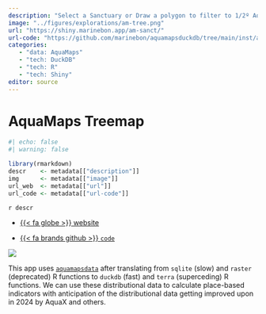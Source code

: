 ```yaml
---
description: "Select a Sanctuary or Draw a polygon to filter to 1/2º AquaMaps species and view as Table or treemap Plot for interactive taxonomic composition."
image: "../figures/explorations/am-tree.png"
url: "https://shiny.marinebon.app/am-sanct/"
url-code: "https://github.com/marinebon/aquamapsduckdb/tree/main/inst/app"
categories: 
   - "data: AquaMaps"
   - "tech: DuckDB"
   - "tech: R"
   - "tech: Shiny"
editor: source   
---
```


# AquaMaps Treemap {.unnumbered}

```r
#| echo: false
#| warning: false

library(rmarkdown)
descr    <- metadata[["description"]]
img      <- metadata[["image"]]
url_web  <- metadata[["url"]]
url_code <- metadata[["url-code"]]
```

`r descr`

-   [{{< fa globe >}} website](`r url_web`)

-   [{{< fa brands github >}} `code`](`r url_code`)

![](`r img`)

This app uses [`aquamapsdata`](https://raquamaps.github.io/aquamapsdata/articles/intro.html) after translating from `sqlite` (slow) and `raster` (deprecated) R functions to `duckdb` (fast) and `terra` (superceding) R functions. We can use these distributional data to calculate place-based indicators with anticipation of the distributional data getting improved upon in 2024 by AquaX and others.
